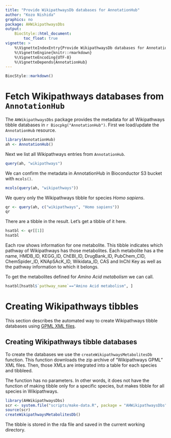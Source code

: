```yaml
---
title: "Provide WikipathwaysDb databases for AnnotationHub"
author: "Kozo Nishida"
graphics: no
package: AHWikipathwaysDbs
output:
    BiocStyle::html_document:
        toc_float: true
vignette: >
    %\VignetteIndexEntry{Provide WikipathwaysDb databases for AnnotationHub}
    %\VignetteEngine{knitr::rmarkdown}
    %\VignetteEncoding{UTF-8}
    %\VignetteDepends{AnnotationHub}
---
```


```r
BiocStyle::markdown()
```

# Fetch Wikipathways databases from `AnnotationHub`

The `AHWikipathwaysDbs` package provides the metadata for all Wikipathways tibble
databases in `r Biocpkg("AnnotationHub")`. First we load/update the
`AnnotationHub` resource.

```r
library(AnnotationHub)
ah <- AnnotationHub()
```

Next we list all Wikipathways entries from `AnnotationHub`.

```r
query(ah, "wikipathways")
```

We can confirm the metadata in AnnotationHub in Bioconductor S3 bucket
with `mcols()`.

```r
mcols(query(ah, "wikipathways"))
```

We query only the Wikipathways tibble for species *Homo sapiens*.

```r
qr <- query(ah, c("wikipathways", "Homo sapiens"))
qr
```
There are a tibble in the result.
Let's get a tibble of it here.

```r
hsatbl <- qr[[1]]
hsatbl
```

Each row shows information for one metabolite.
This tibble indicates which pathway of Wikipathways has those metabolites.
Each metabolite has a the name, HMDB_ID, KEGG_ID, ChEBI_ID, DrugBank_ID,
PubChem_CID, ChemSpider_ID, KNApSAcK_ID, Wikidata_ID, CAS and InChI Key
as well as the pathway information to which it belongs.

To get the metabolites defined for *Amino Acid metabolism* we can call.

```r
hsatbl[hsatbl$`pathway_name`=="Amino Acid metabolism", ]
```

# Creating Wikipathways tibbles

This section describes the automated way to create Wikipathways
tibble databases using
[GPML XML files](https://wikipathways-data.wmcloud.org/20210410/gpml/).

## Creating Wikipathways tibble databases

To create the databases we use the `createWikipathwaysMetabolitesDb` function.
This function downloads the zip archive of "Wikipathways GPML" XML files.
Then, those XMLs are integrated into a table for each species and tibbleed.

The function has no parameters.
In other words, it does not have the function of making tibble only for a
specific species, but makes tibble for all species in Wikipathways.

```r
library(AHWikipathwaysDbs)
scr <- system.file("scripts/make-data.R", package = "AHWikipathwaysDbs")
source(scr)
createWikipathwaysMetabolitesDb()
```

The tibble is stored in the rda file and saved in the current working
directory.
